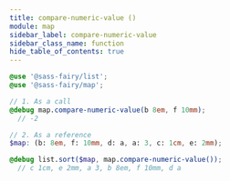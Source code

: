 ```yaml
---
title: compare-numeric-value ()
module: map
sidebar_label: compare-numeric-value
sidebar_class_name: function
hide_table_of_contents: true
---
```


<FieldDetails><CompareLogicCallout /></FieldDetails>

```scss
@use '@sass-fairy/list';
@use '@sass-fairy/map';

// 1. As a call
@debug map.compare-numeric-value(b 8em, f 10mm);
  // -2

// 2. As a reference
$map: (b: 8em, f: 10mm, d: a, a: 3, c: 1cm, e: 2mm);

@debug list.sort($map, map.compare-numeric-value());
  // c 1cm, e 2mm, a 3, b 8em, f 10mm, d a
```
